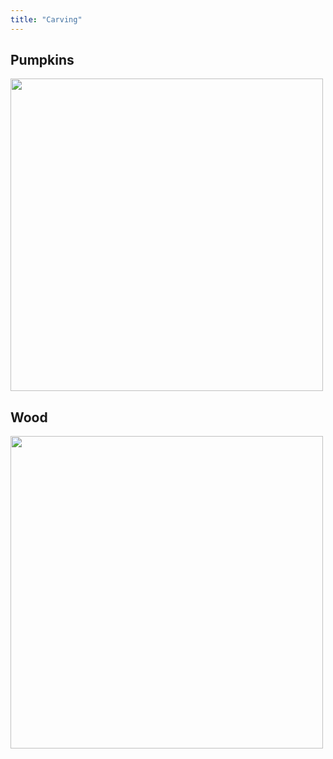 ```yaml
---
title: "Carving"
---
```


## Pumpkins
[![](/img/carving/pumpkins/2024.png){width="500"}](carving/pumpkins.html)

## Wood

[![](/img/carving/wood/IMG_1811.png){width="500"}](carving/wood.html)
